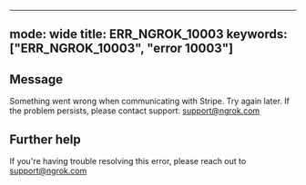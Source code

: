 
---
mode: wide
title: ERR_NGROK_10003
keywords: ["ERR_NGROK_10003", "error 10003"]
---

## Message
Something went wrong when communicating with Stripe. Try again later. If the problem persists, please contact support: support@ngrok.com




## Further help
If you're having trouble resolving this error, please reach out to [support@ngrok.com](mailto:support@ngrok.com?subject=Help%20with%20ERR_NGROK_10003)


